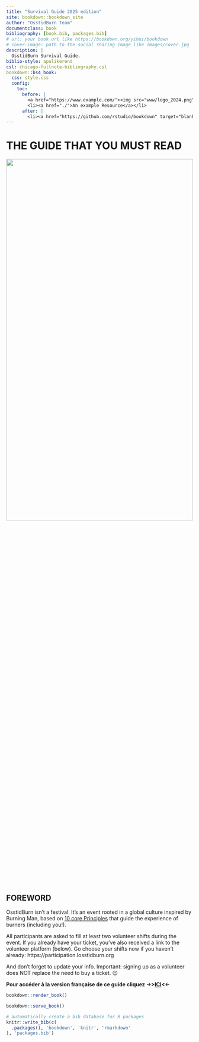 ```yaml
--- 
title: "Survival Guide 2025 edition"
site: bookdown::bookdown_site
author: "OsstidBurn Team"
documentclass: book
bibliography: [book.bib, packages.bib]
# url: your book url like https://bookdown.org/yihui/bookdown
# cover-image: path to the social sharing image like images/cover.jpg
description: |
  OsstidBurn Survival Guide.
biblio-style: apalikerend
csl: chicago-fullnote-bibliography.csl
bookdown::bs4_book:
  css: style.css
  config:
    toc:
      before: |
        <a href="https://www.example.com/"><img src="www/logo_2024.png" width="280"></a>
        <li><a href="./">An example Resource</a></li>
      after: |
        <li><a href="https://github.com/rstudio/bookdown" target="blank">Published with bookdown</a></li>
---
```


# THE GUIDE THAT YOU MUST READ {-}

<img src="www/logo_2024_EDITED.png"  width=100% height=50%>

<h2><span> FOREWORD </span></h2> 

OsstidBurn isn't a festival. It’s an event rooted in a global culture inspired by Burning Man, based on [10 core Principles](https://survival.losstidburn.org/burning-man-10-principes) that guide the experience of burners (including you!).

All participants are asked to fill at least two volunteer shifts during the event. If you already have your ticket, you’ve also received a link to the volunteer platform (below). Go choose your shifts now if you haven’t already: https://participation.losstidburn.org

And don’t forget to update your info.
Important: signing up as a volunteer does NOT replace the need to buy a ticket. 😉

**Pour accéder à la version française de ce guide cliquez ->>[ICI](https://survie.losstidburn.org)<<-**

```r
bookdown::render_book()
```


```r
bookdown::serve_book()
```


```r
# automatically create a bib database for R packages
knitr::write_bib(c(
  .packages(), 'bookdown', 'knitr', 'rmarkdown'
), 'packages.bib')
```
